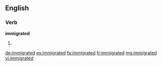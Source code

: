 ==English==

===Verb===
'''immigrated'''

# {{past of|immigrate}}

[[de:immigrated]]
[[es:immigrated]]
[[fa:immigrated]]
[[fr:immigrated]]
[[mg:immigrated]]
[[vi:immigrated]]